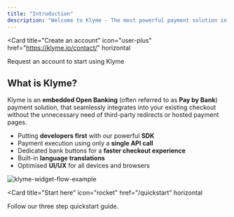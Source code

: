 ```yaml
---
title: "Introduction"
description: "Welcome to Klyme - The most powerful payment solution in real-time payments."
---
```


<Card
  title="Create an account"
  icon="user-plus"
  href="https://klyme.io/contact/"
  horizontal
>
  Request an account to start using Klyme
</Card>

## What is Klyme?

Klyme is an **embedded Open Banking** (often referred to as **Pay by Bank**) payment solution, that seamlessly integrates into your existing checkout without
the unnecessary need of third-party redirects or hosted payment pages.

- Putting **developers first** with our powerful **SDK**
- Payment execution using only a **single API call**
- Dedicated bank buttons for a **faster checkout experience**
- Built-in **language translations**
- Optimised **UI/UX** for all devices and browsers

![klyme-widget-flow-example](https://storage.googleapis.com/klyme-misc/klyme-widget-flow.png)

<Card
  title="Start here"
  icon="rocket"
  href="/quickstart"
  horizontal
>
  Follow our three step quickstart guide.
</Card>